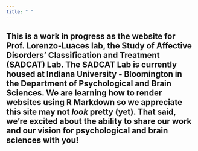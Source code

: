 ```yaml
---
title: " "
---
```








## This is a work in progress as the website for Prof. Lorenzo-Luaces lab, the Study of Affective Disorders' Classification and Treatment (SADCAT) Lab.  The SADCAT Lab is currently housed at Indiana University - Bloomington in the Department of Psychological and Brain Sciences. We are learning how to render websites using R Markdown so we appreciate this site may not *look* pretty (yet). That said, we're excited about the ability to share our work and our vision for psychological and brain sciences with you!
